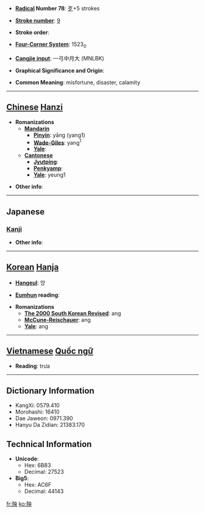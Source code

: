 * '''[[Wiktionary:Chinese radical index| Radical]] Number 78''': [[Wiktionary:Chinese radical index 歹|歹]]+5 strokes

* '''[[Wiktionary:Chinese total strokes index|Stroke number]]''': [[Wiktionary:Chinese total strokes index 9|9]]

* '''Stroke order''': 

* '''[[Wiktionary:Chinese four corner index|Four-Corner System]]''': 1523<sub>0</sub>

* '''[[Wiktionary:Chinese Cangjie index|Cangjie input]]''': 一弓中月大 (MNLBK)

* '''Graphical Significance and Origin''': 

* '''Common Meaning''': misfortune, disaster, calamity

----

== [[Chinese]] [[Hanzi]] ==

* '''Romanizations'''
** '''[[Mandarin]]'''
*** '''[[Pinyin]]''': yāng (yang1)
*** '''[[Wade-Giles]]''': yang<sup>1</sup>
*** '''[[Yale]]''': 
** '''[[Cantonese]]'''
*** '''[[Jyutping]]''':
*** '''[[Penkyamp]]''': 
*** '''[[Yale]]''': yeung1

* '''Other info''': 

----

==Japanese==
===[[Kanji]]===
{{kanji|on readings=[[よう]] (yō), [[おう]] (ō)
|kun readings=[[わざわい]] (wazawai)
}}

* '''Other info''':  

----

== [[Korean]] [[Hanja]] ==

* '''[[Hangeul]]''': 앙

* '''[[Eumhun]] reading''': 

* '''Romanizations'''
** '''[[The 2000 South Korean Revised Romanization|The 2000 South Korean Revised]]''': ang
** '''[[McCune-Reischauer]]''': ang
** '''[[Yale]]''': ang


----

== [[Vietnamese]] [[Quốc ngữ]] ==

* '''Reading''': trưa

----

== Dictionary Information ==

* KangXi: 0579.410
* Morohashi: 16410
* Dae Jaweon: 0971.390
* Hanyu Da Zidian: 21383.170

== Technical Information ==

* '''Unicode''':
** Hex: 6B83
** Decimal: 27523
* '''Big5''':
** Hex: AC6F
** Decimal: 44143

[[fr:殃]]
[[ko:殃]]